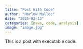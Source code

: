 ```yaml
---
title: "Post With Code"
author: "Harlow Malloc"
date: "2025-02-13"
categories: [news, code, analysis]
image: "image.jpg"
---
```


This is a post with executable code.
